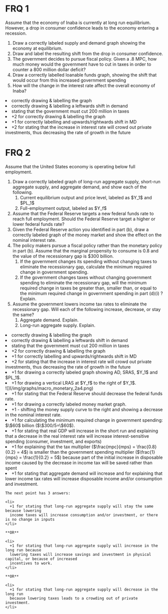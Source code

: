 # FRQ 1

Assume that the economy of Inaba is currently at long run equilibrium. However, a drop in consumer confidence leads to the economy entering a recession.

<ol className="alpha-list-mdx">
  <li>Draw a correctly labeled supply and demand graph showing the economy at equilibrium.</li>
  <li>Draw and label the resulting shift from the drop in consumer confidence.</li>
  <li>The government decides to pursue fiscal policy. Given a .8 MPC, how much money would the government have to cut in taxes in order to counter a 800 million dollar deficit?</li>
  <li>Draw a correctly labelled loanable funds graph, showing the shift that would occur from this increased government spending</li>
  <li>How will the change in the interest rate affect the overall economy of Inaba?</li>
</ol>

<FRQ num={1} totalPoints={10}>
  <FRQCheck points={3}>
    <li> correctly drawing & labelling the graph </li>
  </FRQCheck>
  <FRQCheck points={1}>
    <li> correctly drawing & labelling a leftwards shift in demand</li>
  </FRQCheck>
  <FRQCheck points={2}>
    <li> stating that the government must cut 200 million in taxes</li>
  </FRQCheck>
  <FRQCheck points={2}>
    <li> +2 for correctly drawing & labelling the graph</li>
  </FRQCheck>
  <FRQCheck points={3}>
    <li> +1 for correctly labelling and upwards/rightwards shift in MD</li>
    <li> +2 for stating that the increase in interest rate will crowd out private investments, thus decreasing the rate of growth in the future</li>
  </FRQCheck>
</FRQ>

# FRQ 2

Assume that the United States economy is operating below full employment.
<ol className="alpha-list-mdx">
  <li>
    Draw a correctly labeled graph of long-run aggregate supply, short-run aggregate supply, and aggregate
    demand, and show each of the following.
    <ol>
      <li>
        Current equilibrium output and price level, labeled as $Y_1$ and $PL_1$
      </li>
      <li>
        Full-employment output, labeled as $Y_f$
      </li>
    </ol>
  </li>
  <li>
    Assume that the Federal Reserve targets a new federal funds rate to reach full employment. Should the
    Federal Reserve target a higher or lower federal funds rate?
  </li>
  <li>
    Given the Federal Reserve action you identified in part (b), draw a correctly labeled graph of the money
    market and show the effect on the nominal interest rate.
  </li>
  <li>
    The policy makers pursue a fiscal policy rather than the monetary policy in part (b). Assume that the
    marginal propensity to consume is 0.8 and the value of the recessionary gap is $300 billion.
    <ol>
      <li>
        If the government changes its spending without changing taxes to eliminate the recessionary gap,
        calculate the minimum required change in government spending.
      </li>
      <li>
        If the government changes taxes without changing government spending to eliminate the recessionary
        gap, will the minimum required change in taxes be greater than, smaller than, or equal to the minimum
        required change in government spending in part (d)(i) ? Explain.
      </li>
    </ol>
  </li>
  <li>
    Assume the government lowers income tax rates to eliminate the recessionary gap. Will each of the
    following increase, decrease, or stay the same?
    <ol>
      <li>
        Aggregate demand. Explain.
      </li>
      <li>
        Long-run aggregate supply. Explain.
      </li>
    </ol>
  </li>
</ol>

<FRQ num={1} totalPoints={10}>
  <FRQCheck points={3}>
    <li> correctly drawing & labelling the graph </li>
  </FRQCheck>
  <FRQCheck points={1}>
    <li> correctly drawing & labelling a leftwards shift in demand</li>
  </FRQCheck>
  <FRQCheck points={2}>
    <li> stating that the government must cut 200 million in taxes</li>
  </FRQCheck>
  <FRQCheck points={2}>
    <li> +2 for correctly drawing & labelling the graph</li>
  </FRQCheck>
  <FRQCheck points={3}>
    <li> +1 for correctly labelling and upwards/rightwards shift in MD</li>
    <li> +2 for stating that the increase in interest rate will crowd out private investments, thus decreasing the rate of growth in the future</li>
  </FRQCheck>
</FRQ>


<FRQ num={2} totalPoints={9}>
  <FRQCheck points={2}>
    <li> 
      +1 for drawing a correctly labeled graph showing AD, SRAS, $Y_1$ and $PL_1$.
    </li>
    <li>
      +1 for drawing a vertical LRAS at $Y_f$ to the right of $Y_1$.
    </li>
    ![](/img/graphs/macro_monetary_2a4.png)
  </FRQCheck>
  <FRQCheck points={1}>
    <li> 
      +1 for stating that the Federal Reserve should decrease the federal funds rate.
    </li>
  </FRQCheck>
  <FRQCheck points={2}>
    <li> 
      +1 for drawing a correctly labeled money market graph.
    </li>
    <li> 
      +1 - shifting the money supply curve to the right and showing a decrease in the
      nominal interest rate.
    </li>
  </FRQCheck>
  <FRQCheck points={3}>
    <li>
      +1 for calculating the minimum required change in government spending:
      $\$60$ billion ($\$300/5=\$60$).
    </li>
    <li> 
      +1 for stating that real GDP will increase in the short run and explaining that a decrease in the real interest rate will increase interest-sensitive spending (consumer, investment, and exports)
    </li>
    <li> 
      +1 for explaining that the tax multiplier ($\frac{mpc}{mps} = \frac{0.8}{0.2} = 4$) is smaller than
      the government spending multiplier ($\frac{1}{mps} = \frac{1}{0.2} = 5$) because part of the initial increase in
      disposable income caused by the decrease in income tax will be saved rather than spent
    </li>
  </FRQCheck>
  <FRQCheck points={2}>
    <li>
      +1 for stating that aggregate demand will increase and for explaining that lower
      income tax rates will increase disposable income and/or consumption and investment.
    </li>

    The next point has 3 answers:

    <li>
      +1 for stating that long-run aggregate supply will stay the same because lowering
      income taxes will increase consumption and/or investment, or there is no change in inputs
    </li>

    **OR**

    <li> 
      +1 for stating that long-run aggregate supply will increase in the long run because
      lowering taxes will increase savings and investment in physical capital, or because of increased
      incentives to work.
    </li>

    **OR**

    <li>
      +1 for stating that long-run aggregate supply will decrease in the long run
      because lowering taxes leads to a crowding out of private investment.
    </li>
  </FRQCheck>
</FRQ>

